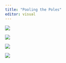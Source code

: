 ```yaml
---
title: "Pooling the Poles"
editor: visual 
---
```


![](images/latest_parl.png)

![](images/trends_parl.png)

![](images/seats_parl.png)

![](images/PiSKO_seats.png)
